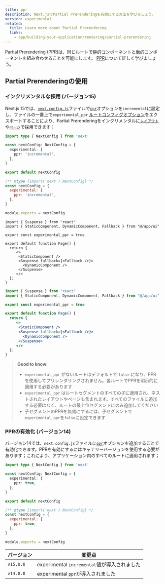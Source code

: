```yaml
---
title: ppr
description: Next.jsでPartial Prerenderingを有効にする方法を学びましょう。
version: experimental
related:
  title: Learn more about Partial Prerendering
  links:
    - app/building-your-application/rendering/partial-prerendering
---
```


Partial Prerendering (PPR)は、同じルートで静的コンポーネントと動的コンポーネントを組み合わせることを可能にします。 [PPR](/docs/app/building-your-application/rendering/partial-prerendering)について詳しく学びましょう。

## Partial Prerenderingの使用

### インクリメンタルな採用 (バージョン15)

Next.js 15では、[`next.config.js`](/docs/app/API-reference/next-config-js/ppr)ファイルで[`ppr`](/docs/app/api-reference/next-config-js/ppr)オプションを`incremental`に設定し、ファイルの一番上で`experimental_ppr` [ルートコンフィグオプション](/docs/app/api-reference/file-conventions/route-segment-config)をエクスポートすることにより、Partial Prerenderingをインクリメンタルに[`レイアウト`](/docs/app/building-your-application/routing/layouts-and-templates)や[`ページ`](/docs/app/building-your-application/routing/pages)で採用できます；

```ts filename="next.config.ts" switcher
import type { NextConfig } from 'next'

const nextConfig: NextConfig = {
  experimental: {
    ppr: 'incremental',
  },
}

export default nextConfig
```

```js filename="next.config.js" switcher
/** @type {import('next').NextConfig} */
const nextConfig = {
  experimental: {
    ppr: 'incremental',
  },
}

module.exports = nextConfig
```

```tsx filename="app/page.tsx" switcher
import { Suspense } from "react"
import { StaticComponent, DynamicComponent, Fallback } from "@/app/ui"

export const experimental_ppr = true

export default function Page() {
  return {
     <>
      <StaticComponent />
      <Suspense fallback={<Fallback />}>
        <DynamicComponent />
      </Suspense>
     </>
  };
}
```

```jsx filename="app/page.js" switcher
import { Suspense } from "react"
import { StaticComponent, DynamicComponent, Fallback } from "@/app/ui"

export const experimental_ppr = true

export default function Page() {
  return {
     <>
      <StaticComponent />
      <Suspense fallback={<Fallback />}>
        <DynamicComponent />
      </Suspense>
     </>
  };
}
```

> **Good to know**:
>
> - `experimental_ppr` がないルートはデフォルトで `false` になり、PPRを使用してプリレンダリングされません。各ルートでPPRを明示的に適用する必要があります
> - `experimental_ppr` はルートセグメントのすべての子に適用され、ネストされたレイアウトやページも含まれます。すべてのファイルに追加する必要はなく、ルートの最上位セグメントにのみ追加してください
> - 子セグメントのPPRを無効にするには、子セグメントで`experimental_ppr`を`false`に設定できます

### PPRの有効化 (バージョン14)

バージョン14では、`next.config.js`ファイルに[`ppr`](/docs/app/api-reference/next-config-js/ppr)オプションを追加することで有効化できます。PPRを有効にするにはキャナリーバージョンを使用する必要があります；これにより、アプリケーション内のすべてのルートに適用されます；

```ts filename="next.config.ts" switcher
import type { NextConfig } from 'next'

const nextConfig: NextConfig = {
  experimental: {
    ppr: true,
  },
}

export default nextConfig
```

```js filename="next.config.js" switcher
/** @type {import('next').NextConfig} */
const nextConfig = {
  experimental: {
    ppr: true,
  },
}

module.exports = nextConfig
```

| バージョン   | 変更点                                      |
| --------- | ------------------------------------------- |
| `v15.0.0` | experimental `incremental`値が導入されました      |
| `v14.0.0` | experimental `ppr`が導入されました            |
